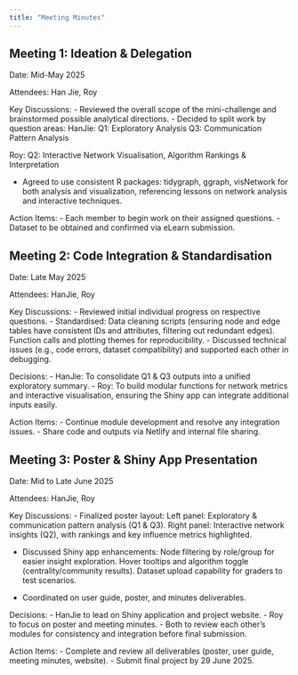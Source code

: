 ```yaml
---
title: "Meeting Minutes"
---
```


## Meeting 1: Ideation & Delegation

Date: Mid-May 2025

Attendees: Han Jie, Roy

Key Discussions:
-   Reviewed the overall scope of the mini-challenge and brainstormed possible analytical directions.
-   Decided to split work by question areas:
HanJie:
Q1: Exploratory Analysis
Q3: Communication Pattern Analysis

Roy:
Q2: Interactive Network Visualisation, Algorithm Rankings & Interpretation

-   Agreed to use consistent R packages: tidygraph, ggraph, visNetwork for both analysis and visualization, referencing lessons on network analysis and interactive techniques.

Action Items:
-   Each member to begin work on their assigned questions.
-   Dataset to be obtained and confirmed via eLearn submission.

## Meeting 2: Code Integration & Standardisation

Date: Late May 2025

Attendees: HanJie, Roy

Key Discussions:
-   Reviewed initial individual progress on respective questions.
-   Standardised:
Data cleaning scripts (ensuring node and edge tables have consistent IDs and attributes, filtering out redundant edges).
Function calls and plotting themes for reproducibility.
-   Discussed technical issues (e.g., code errors, dataset compatibility) and supported each other in debugging.

Decisions:
-   HanJie: To consolidate Q1 & Q3 outputs into a unified exploratory summary.
-   Roy: To build modular functions for network metrics and interactive visualisation, ensuring the Shiny app can integrate additional inputs easily.

Action Items:
-   Continue module development and resolve any integration issues.
-   Share code and outputs via Netlify and internal file sharing.

## Meeting 3: Poster & Shiny App Presentation

Date: Mid to Late June 2025

Attendees: HanJie, Roy

Key Discussions:
-   Finalized poster layout:
Left panel: Exploratory & communication pattern analysis (Q1 & Q3).
Right panel: Interactive network insights (Q2), with rankings and key influence metrics highlighted.

-   Discussed Shiny app enhancements:
Node filtering by role/group for easier insight exploration.
Hover tooltips and algorithm toggle (centrality/community results).
Dataset upload capability for graders to test scenarios.

-   Coordinated on user guide, poster, and minutes deliverables.

Decisions:
-   HanJie to lead on Shiny application and project website.
-   Roy to focus on poster and meeting minutes.
-   Both to review each other's modules for consistency and integration before final submission.

Action Items:
-   Complete and review all deliverables (poster, user guide, meeting minutes, website).
-   Submit final project by 29 June 2025.

